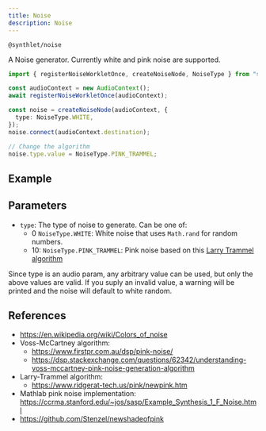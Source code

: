 ```yaml
---
title: Noise
description: Noise
---
```


`@synthlet/noise`


A Noise generator. Currently white and pink noise are supported.

```ts
import { registerNoiseWorkletOnce, createNoiseNode, NoiseType } from "synthlet";

const audioContext = new AudioContext();
await registerNoiseWorkletOnce(audioContext);

const noise = createNoiseNode(audioContext, {
  type: NoiseType.WHITE,
});
noise.connect(audioContext.destination);

// Change the algorithm
noise.type.value = NoiseType.PINK_TRAMMEL;
```

## Example

<NoiseExample />

## Parameters

- `type`: The type of noise to generate. Can be one of:
  - 0 `NoiseType.WHITE`: White noise that uses `Math.rand` for random numbers.
  - 10: `NoiseType.PINK_TRAMMEL`: Pink noise based on this [Larry Trammel algorithm](https://www.ridgerat-tech.us/pink/newpink.htm)

Since type is an audio param, any arbitrary value can be used, but only the above values are valid. If you suply an invalid value, a warning will be printed and the noise will default to white random.

## References

- https://en.wikipedia.org/wiki/Colors_of_noise
- Voss-McCartney algorithm:
  - https://www.firstpr.com.au/dsp/pink-noise/
  - https://dsp.stackexchange.com/questions/62342/understanding-voss-mccartney-pink-noise-generation-algorithm
- Larry-Trammel algorithm:
  - https://www.ridgerat-tech.us/pink/newpink.htm
- Mathlab pink noise implementation: https://ccrma.stanford.edu/~jos/sasp/Example_Synthesis_1_F_Noise.html
- https://github.com/Stenzel/newshadeofpink
